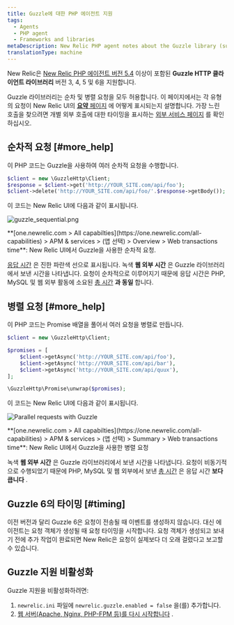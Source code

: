 ```yaml
---
title: Guzzle에 대한 PHP 에이전트 지원
tags:
  - Agents
  - PHP agent
  - Frameworks and libraries
metaDescription: New Relic PHP agent notes about the Guzzle library (supported as of PHP agent release 5.4).
translationType: machine
---
```




New Relic은 [New Relic PHP 에이전트 버전 5.4](/docs/release-notes/agent-release-notes/php-release-notes) 이상이 포함된 **Guzzle HTTP 클라이언트 라이브러리** 버전 3, 4, 5 및 6을 지원합니다.

Guzzle 라이브러리는 순차 및 병렬 요청을 모두 허용합니다. 이 페이지에서는 각 유형의 요청이 New Relic UI의 [**요약** 페이지](/docs/apm/applications-menu/monitoring/apm-overview-page) 에 어떻게 표시되는지 설명합니다. 가장 느린 호출을 찾으려면 개별 외부 호출에 대한 타이밍을 표시하는 [외부 서비스 페이지](/docs/apm/applications-menu/monitoring/external-services-page) 를 확인하십시오.

## 순차적 요청 [#more_help]

이 PHP 코드는 Guzzle을 사용하여 여러 순차적 요청을 수행합니다.

```php
$client = new \GuzzleHttp\Client;
$response = $client->get('http://YOUR_SITE.com/api/foo');
$client->delete('http://YOUR_SITE.com/api/foo/'.$response->getBody());
```

이 코드는 New Relic UI에 다음과 같이 표시됩니다.

<img
  title="Sequential requests with Guzzle"
  alt="guzzle_sequential.png"
  src={apmGuzzleSequence}
/>

<figcaption>
  **[one.newrelic.com > All capabilties](https://one.newrelic.com/all-capabilities) > APM & services > (앱 선택) > Overview > Web transactions time**: New Relic UI에서 Guzzle을 사용한 순차적 요청.
</figcaption>

[응답 시간](/docs/data-analysis/user-interface-functions/response-time) 은 진한 파란색 선으로 표시됩니다. 녹색 **웹 외부 시간** 은 Guzzle 라이브러리에서 보낸 시간을 나타냅니다. 요청이 순차적으로 이루어지기 때문에 응답 시간은 PHP, MySQL 및 웹 외부 활동에 소요된 [총 시간](/docs/data-analysis/user-interface-functions/response-time#response-time-total-time) **과 동일** 합니다.

## 병렬 요청 [#more_help]

이 PHP 코드는 Promise 배열을 풀어서 여러 요청을 병렬로 만듭니다.

```php
$client = new \GuzzleHttp\Client;

$promises = [
    $client->getAsync('http://YOUR_SITE.com/api/foo'),
    $client->getAsync('http://YOUR_SITE.com/api/bar'),
    $client->getAsync('http://YOUR_SITE.com/api/quux'),
];

\GuzzleHttp\Promise\unwrap($promises);
```

이 코드는 New Relic UI에 다음과 같이 표시됩니다.

<img
  title="Parallel requests with Guzzle"
  alt="Parallel requests with Guzzle"
  src={apmGuzzleParallel}
/>

<figcaption>
  **[one.newrelic.com > All capabilties](https://one.newrelic.com/all-capabilities) > APM & services > (앱 선택) > Summary > Web transactions time**: New Relic UI에서 Guzzle을 사용한 병렬 요청
</figcaption>

녹색 **웹 외부 시간** 은 Guzzle 라이브러리에서 보낸 시간을 나타냅니다. 요청이 비동기적으로 수행되었기 때문에 PHP, MySQL 및 웹 외부에서 보낸 [총 시간](/docs/data-analysis/user-interface-functions/response-time#response-time-total-time) 은 응답 시간 **보다 큽니다** .

## Guzzle 6의 타이밍 [#timing]

이전 버전과 달리 Guzzle 6은 요청이 전송될 때 이벤트를 생성하지 않습니다. 대신 에이전트는 요청 객체가 생성될 때 요청 타이밍을 시작합니다. 요청 객체가 생성되고 보내기 전에 추가 작업이 완료되면 New Relic은 요청이 실제보다 더 오래 걸렸다고 보고할 수 있습니다.

## Guzzle 지원 비활성화

Guzzle 지원을 비활성화하려면:

1. `newrelic.ini` 파일에 `newrelic.guzzle.enabled = false` 을(를) 추가합니다.
2. [웹 서버(Apache, Nginx, PHP-FPM 등)를 다시 시작합니다](/docs/agents/php-agent/troubleshooting/why-when-restart-your-web-server-php) .
